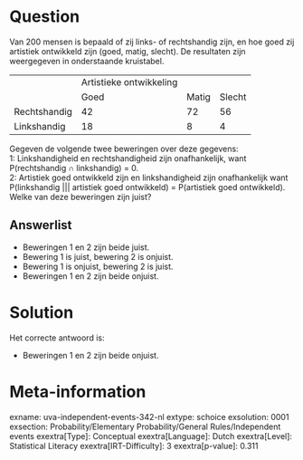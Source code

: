 Question
========

Van 200 mensen is bepaald of zij links- of rechtshandig zijn, en hoe
goed zij artistiek ontwikkeld zijn (goed, matig, slecht). De resultaten
zijn weergegeven in onderstaande kruistabel.

  -------------- ------------------------- ------- --------
                 Artistieke ontwikkeling           
                 Goed                      Matig   Slecht
  Rechtshandig   42                        72      56
  Linkshandig    18                        8       4
  -------------- ------------------------- ------- --------

Gegeven de volgende twee beweringen over deze gegevens:\
1: Linkshandigheid en rechtshandigheid zijn onafhankelijk, want\
P(rechtshandig ∩ linkshandig) = 0.\
2: Artistiek goed ontwikkeld zijn en linkshandigheid zijn onafhankelijk
want\
P(linkshandig \|\|\| artistiek goed ontwikkeld) = P(artistiek goed
ontwikkeld).\
Welke van deze beweringen zijn juist?

Answerlist
----------

* Beweringen 1 en 2 zijn beide juist.
* Bewering 1 is juist, bewering 2 is onjuist.
* Bewering 1 is onjuist, bewering 2 is juist.
* Beweringen 1 en 2 zijn beide onjuist.

Solution
========

Het correcte antwoord is: 

* Beweringen 1 en 2 zijn beide onjuist.

Meta-information
================
exname: uva-independent-events-342-nl
extype: schoice
exsolution: 0001
exsection: Probability/Elementary Probability/General Rules/Independent events
exextra[Type]: Conceptual
exextra[Language]: Dutch
exextra[Level]: Statistical Literacy
exextra[IRT-Difficulty]: 3
exextra[p-value]: 0.311
